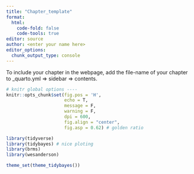 ```yaml
---
title: "Chapter_template"
format: 
  html:
    code-fold: false
    code-tools: true
editor: source
author: <enter your name here>
editor_options: 
  chunk_output_type: console
---
```


To include your chapter in the webpage, add the file-name of your chapter to _quarto.yml => sidebar => contents. 

```r

# knitr global options ----
knitr::opts_chunk$set(fig.pos = 'H',
                      echo = T,
                      message = F,
                      warning = F, 
                      dpi = 600,
                      fig.align = "center", 
                      fig.asp = 0.62) # golden ratio

library(tidyverse)
library(tidybayes) # nice ploting
library(brms)
library(wesanderson)

theme_set(theme_tidybayes())

```

